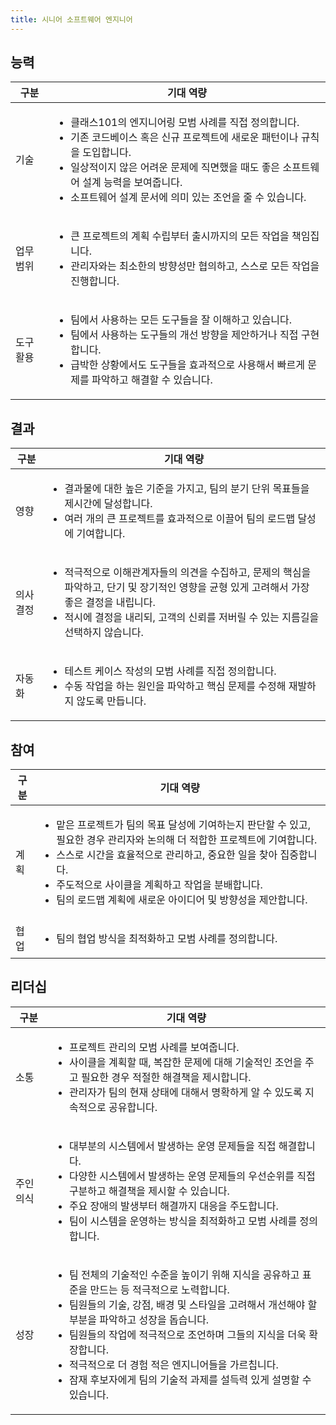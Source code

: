 ```yaml
---
title: 시니어 소프트웨어 엔지니어
---
```


## 능력

<table>
  <thead>
    <tr>
      <th>구분</th>
      <th>기대 역량</th>
    </tr>
  </thead>
  <tbody>
    <tr>
      <td>기술</td>
      <td>
        <ul>
          <li>클래스101의 엔지니어링 모범 사례를 직접 정의합니다.</li>
          <li>기존 코드베이스 혹은 신규 프로젝트에 새로운 패턴이나 규칙을 도입합니다.</li>
          <li>일상적이지 않은 어려운 문제에 직면했을 때도 좋은 소프트웨어 설계 능력을 보여줍니다.</li>
          <li>소프트웨어 설계 문서에 의미 있는 조언을 줄 수 있습니다.</li>
        </ul>
      </td>
    </tr>
    <tr>
      <td>업무 범위</td>
      <td>
        <ul>
          <li>큰 프로젝트의 계획 수립부터 출시까지의 모든 작업을 책임집니다.</li>
          <li>관리자와는 최소한의 방향성만 협의하고, 스스로 모든 작업을 진행합니다.</li>
        </ul>
      </td>
    </tr>
    <tr>
      <td>도구 활용</td>
      <td>
        <ul>
          <li>팀에서 사용하는 모든 도구들을 잘 이해하고 있습니다.</li>
          <li>팀에서 사용하는 도구들의 개선 방향을 제안하거나 직접 구현합니다.</li>
          <li>급박한 상황에서도 도구들을 효과적으로 사용해서 빠르게 문제를 파악하고 해결할 수 있습니다.</li>
        </ul>
      </td>
    </tr>
  </tbody>
</table>

## 결과

<table>
  <thead>
    <tr>
      <th>구분</th>
      <th>기대 역량</th>
    </tr>
  </thead>
  <tbody>
    <tr>
      <td>영향</td>
      <td>
        <ul>
          <li>결과물에 대한 높은 기준을 가지고, 팀의 분기 단위 목표들을 제시간에 달성합니다.</li>
          <li>여러 개의 큰 프로젝트를 효과적으로 이끌어 팀의 로드맵 달성에 기여합니다.</li>
        </ul>
      </td>
    </tr>
    <tr>
      <td>의사 결정</td>
      <td>
        <ul>
          <li>적극적으로 이해관계자들의 의견을 수집하고, 문제의 핵심을 파악하고, 단기 및 장기적인 영향을 균형 있게 고려해서 가장 좋은 결정을 내립니다.</li>
          <li>적시에 결정을 내리되, 고객의 신뢰를 저버릴 수 있는 지름길을 선택하지 않습니다.</li>
        </ul>
      </td>
    </tr>
    <tr>
      <td>자동화</td>
      <td>
        <ul>
          <li>테스트 케이스 작성의 모범 사례를 직접 정의합니다.</li>
          <li>수동 작업을 하는 원인을 파악하고 핵심 문제를 수정해 재발하지 않도록 만듭니다.</li>
        </ul>
      </td>
    </tr>
  </tbody>
</table>

## 참여

<table>
  <thead>
    <tr>
      <th>구분</th>
      <th>기대 역량</th>
    </tr>
  </thead>
  <tbody>
    <tr>
      <td>계획</td>
      <td>
        <ul>
          <li>맡은 프로젝트가 팀의 목표 달성에 기여하는지 판단할 수 있고, 필요한 경우 관리자와 논의해 더 적합한 프로젝트에 기여합니다.</li>
          <li>스스로 시간을 효율적으로 관리하고, 중요한 일을 찾아 집중합니다.</li>
          <li>주도적으로 사이클을 계획하고 작업을 분배합니다.</li>
          <li>팀의 로드맵 계획에 새로운 아이디어 및 방향성을 제안합니다.</li>
        </ul>
      </td>
    </tr>
    <tr>
      <td>협업</td>
      <td>
        <ul>
          <li>팀의 협업 방식을 최적화하고 모범 사례를 정의합니다.</li>
        </ul>
      </td>
    </tr>
  </tbody>
</table>

## 리더십

<table>
  <thead>
    <tr>
      <th>구분</th>
      <th>기대 역량</th>
    </tr>
  </thead>
  <tbody>
    <tr>
      <td>소통</td>
      <td>
        <ul>
          <li>프로젝트 관리의 모범 사례를 보여줍니다.</li>
          <li>사이클을 계획할 때, 복잡한 문제에 대해 기술적인 조언을 주고 필요한 경우 적절한 해결책을 제시합니다.</li>
          <li>관리자가 팀의 현재 상태에 대해서 명확하게 알 수 있도록 지속적으로 공유합니다.</li>
        </ul>
      </td>
    </tr>
    <tr>
      <td>주인 의식</td>
      <td>
        <ul>
          <li>대부분의 시스템에서 발생하는 운영 문제들을 직접 해결합니다.</li>
          <li>다양한 시스템에서 발생하는 운영 문제들의 우선순위를 직접 구분하고 해결책을 제시할 수 있습니다.</li>
          <li>주요 장애의 발생부터 해결까지 대응을 주도합니다.</li>
          <li>팀이 시스템을 운영하는 방식을 최적화하고 모범 사례를 정의합니다.</li>
        </ul>
      </td>
    </tr>
    <tr>
      <td>성장</td>
      <td>
        <ul>
          <li>팀 전체의 기술적인 수준을 높이기 위해 지식을 공유하고 표준을 만드는 등 적극적으로 노력합니다.</li>
          <li>팀원들의 기술, 강점, 배경 및 스타일을 고려해서 개선해야 할 부분을 파악하고 성장을 돕습니다.</li>
          <li>팀원들의 작업에 적극적으로 조언하며 그들의 지식을 더욱 확장합니다.</li>
          <li>적극적으로 더 경험 적은 엔지니어들을 가르칩니다.</li>
          <li>잠재 후보자에게 팀의 기술적 과제를 설득력 있게 설명할 수 있습니다.</li>
        </ul>
      </td>
    </tr>
  </tbody>
</table>
